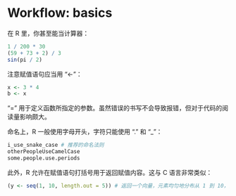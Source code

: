 # Workflow: basics {#workflow-basics}

在 R 里，你甚至能当计算器：

```R
1 / 200 * 30
(59 + 73 + 2) / 3
sin(pi / 2)
```

注意赋值语句应当用 “<-”：

```R
x <- 3 * 4
b <- x
```

“=” 用于定义函数所指定的参数。虽然错误的书写不会导致报错，但对于代码的阅读量影响颇大。

命名上，R 一般使用字母开头，字符只能使用 “.” 和 “_”：

```R
i_use_snake_case # 推荐的命名法则
otherPeopleUseCamelCase
some.people.use.periods
```

此外，R 允许在赋值语句打括号用于返回赋值内容。这与 C 语言非常类似：

```R
(y <- seq(1, 10, length.out = 5)) # 返回一个向量，元素均匀地分布从 1 到 10，共 5 个
```

